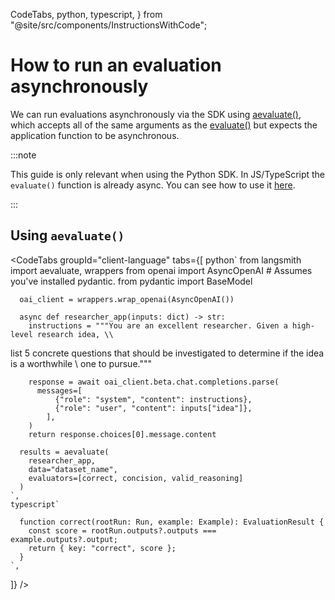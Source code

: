   CodeTabs,
  python,
  typescript,
} from "@site/src/components/InstructionsWithCode";

# How to run an evaluation asynchronously

We can run evaluations asynchronously via the SDK using [aevaluate()](https://langsmith-sdk.readthedocs.io/en/latest/evaluation/langsmith.evaluation._arunner.aevaluate.html), which accepts all of the same arguments as the [evaluate()](https://langsmith-sdk.readthedocs.io/en/latest/evaluation/langsmith.evaluation._runner.evaluate.html) but expects the application function to be asynchronous.

:::note

This guide is only relevant when using the Python SDK. In JS/TypeScript the `evaluate()` function is already async. You can see how to use it [here](../../how_to_guides/evaluate_llm_application).

:::

## Using `aevaluate()`

<CodeTabs
  groupId="client-language"
  tabs={[
    python`
      from langsmith import aevaluate, wrappers
      from openai import AsyncOpenAI
      # Assumes you've installed pydantic.
      from pydantic import BaseModel
      
      oai_client = wrappers.wrap_openai(AsyncOpenAI())
        
      async def researcher_app(inputs: dict) -> str:
        instructions = """You are an excellent researcher. Given a high-level research idea, \\
list 5 concrete questions that should be investigated to determine if the idea is a worthwhile \\
one to pursue."""
          
        response = await oai_client.beta.chat.completions.parse(
          messages=[
              {"role": "system", "content": instructions}, 
              {"role": "user", "content": inputs["idea"]},
            ], 
        )
        return response.choices[0].message.content

      results = aevaluate(
        researcher_app,
        data="dataset_name",
        evaluators=[correct, concision, valid_reasoning]
      )
    `,
    typescript`

      function correct(rootRun: Run, example: Example): EvaluationResult {
        const score = rootRun.outputs?.outputs === example.outputs?.output;
        return { key: "correct", score };
      }
    `,

]}
/>
